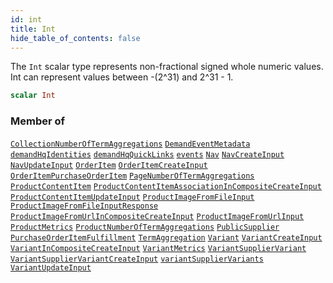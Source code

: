 ```yaml
---
id: int
title: Int
hide_table_of_contents: false
---
```








The `Int` scalar type represents non-fractional signed whole numeric values. Int can represent values between -(2^31) and 2^31 - 1.

```graphql
scalar Int
```




### Member of

[`CollectionNumberOfTermAggregations`](/demand/api/graphql-admin/reference/inputs/collection-number-of-term-aggregations)  <Badge class="secondary" text="input"/><Bullet />[`DemandEventMetadata`](/demand/api/graphql-admin/reference/objects/demand-event-metadata)  <Badge class="secondary" text="object"/><Bullet />[`demandHqIdentities`](/demand/api/graphql-admin/reference/queries/demand-hq-identities)  <Badge class="secondary" text="query"/><Bullet />[`demandHqQuickLinks`](/demand/api/graphql-admin/reference/queries/demand-hq-quick-links)  <Badge class="secondary" text="query"/><Bullet />[`events`](/demand/api/graphql-admin/reference/queries/events)  <Badge class="secondary" text="query"/><Bullet />[`Nav`](/demand/api/graphql-admin/reference/objects/nav)  <Badge class="secondary" text="object"/><Bullet />[`NavCreateInput`](/demand/api/graphql-admin/reference/inputs/nav-create-input)  <Badge class="secondary" text="input"/><Bullet />[`NavUpdateInput`](/demand/api/graphql-admin/reference/inputs/nav-update-input)  <Badge class="secondary" text="input"/><Bullet />[`OrderItem`](/demand/api/graphql-admin/reference/objects/order-item)  <Badge class="secondary" text="object"/><Bullet />[`OrderItemCreateInput`](/demand/api/graphql-admin/reference/inputs/order-item-create-input)  <Badge class="secondary" text="input"/><Bullet />[`OrderItemPurchaseOrderItem`](/demand/api/graphql-admin/reference/objects/order-item-purchase-order-item)  <Badge class="secondary" text="object"/><Bullet />[`PageNumberOfTermAggregations`](/demand/api/graphql-admin/reference/inputs/page-number-of-term-aggregations)  <Badge class="secondary" text="input"/><Bullet />[`ProductContentItem`](/demand/api/graphql-admin/reference/objects/product-content-item)  <Badge class="secondary" text="object"/><Bullet />[`ProductContentItemAssociationInCompositeCreateInput`](/demand/api/graphql-admin/reference/inputs/product-content-item-association-in-composite-create-input)  <Badge class="secondary" text="input"/><Bullet />[`ProductContentItemUpdateInput`](/demand/api/graphql-admin/reference/inputs/product-content-item-update-input)  <Badge class="secondary" text="input"/><Bullet />[`ProductImageFromFileInput`](/demand/api/graphql-admin/reference/inputs/product-image-from-file-input)  <Badge class="secondary" text="input"/><Bullet />[`ProductImageFromFileInputResponse`](/demand/api/graphql-admin/reference/objects/product-image-from-file-input-response)  <Badge class="secondary" text="object"/><Bullet />[`ProductImageFromUrlInCompositeCreateInput`](/demand/api/graphql-admin/reference/inputs/product-image-from-url-in-composite-create-input)  <Badge class="secondary" text="input"/><Bullet />[`ProductImageFromUrlInput`](/demand/api/graphql-admin/reference/inputs/product-image-from-url-input)  <Badge class="secondary" text="input"/><Bullet />[`ProductMetrics`](/demand/api/graphql-admin/reference/objects/product-metrics)  <Badge class="secondary" text="object"/><Bullet />[`ProductNumberOfTermAggregations`](/demand/api/graphql-admin/reference/inputs/product-number-of-term-aggregations)  <Badge class="secondary" text="input"/><Bullet />[`PublicSupplier`](/demand/api/graphql-admin/reference/objects/public-supplier)  <Badge class="secondary" text="object"/><Bullet />[`PurchaseOrderItemFulfillment`](/demand/api/graphql-admin/reference/objects/purchase-order-item-fulfillment)  <Badge class="secondary" text="object"/><Bullet />[`TermAggregation`](/demand/api/graphql-admin/reference/objects/term-aggregation)  <Badge class="secondary" text="object"/><Bullet />[`Variant`](/demand/api/graphql-admin/reference/objects/variant)  <Badge class="secondary" text="object"/><Bullet />[`VariantCreateInput`](/demand/api/graphql-admin/reference/inputs/variant-create-input)  <Badge class="secondary" text="input"/><Bullet />[`VariantInCompositeCreateInput`](/demand/api/graphql-admin/reference/inputs/variant-in-composite-create-input)  <Badge class="secondary" text="input"/><Bullet />[`VariantMetrics`](/demand/api/graphql-admin/reference/objects/variant-metrics)  <Badge class="secondary" text="object"/><Bullet />[`VariantSupplierVariant`](/demand/api/graphql-admin/reference/objects/variant-supplier-variant)  <Badge class="secondary" text="object"/><Bullet />[`VariantSupplierVariantCreateInput`](/demand/api/graphql-admin/reference/inputs/variant-supplier-variant-create-input)  <Badge class="secondary" text="input"/><Bullet />[`variantSupplierVariants`](/demand/api/graphql-admin/reference/queries/variant-supplier-variants)  <Badge class="secondary" text="query"/><Bullet />[`VariantUpdateInput`](/demand/api/graphql-admin/reference/inputs/variant-update-input)  <Badge class="secondary" text="input"/>



